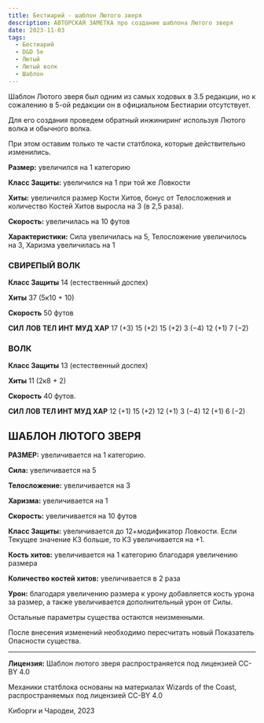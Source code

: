 ```yaml
---
title: Бестиарий - шаблон Лютого зверя
description: АВТОРСКАЯ ЗАМЕТКА про создание шаблона Лютого зверя
date: 2023-11-03
tags:
  - Бестиарий
  - D&D 5e
  - Лютый
  - Лютый волк
  - Шаблон
---
```


Шаблон Лютого зверя был одним из самых ходовых в 3.5 редакции, но к сожалению в 5-ой редакции он в официальном Бестиарии отсутствует.

Для его создания проведем обратный инжиниринг используя Лютого волка и обычного волка. 

При этом оставим только те части статблока, которые действительно изменились.

**Размер:** увеличился на 1 категорию

**Класс Защиты:** увеличился на 1 при той же Ловкости

**Хиты:** увеличился размер Кости Хитов, бонус от Телосложения и количество Костей Хитов выросла на 3 (в 2,5 раза).

**Скорость:** увеличилась на 10 футов

**Характеристики:** Сила увеличилась на 5, Телосложение увеличилось на 3, Харизма увеличилась на 1

### **СВИРЕПЫЙ ВОЛК**

**Класс Защиты** 14 (естественный доспех)

**Хиты** 37 (5к10 + 10)

**Скорость** 50 футов

**СИЛ**	**ЛОВ**	**ТЕЛ**	**ИНТ**	**МУД**	**ХАР**
17 (+3)	15 (+2)	15 (+2)	3 (−4)	12 (+1)	7 (−2)

### **ВОЛК**

**Класс Защиты** 13 (естественный доспех)

**Хиты** 11 (2к8 + 2)

**Скорость** 40 футов.

**СИЛ	ЛОВ	ТЕЛ	ИНТ	МУД	ХАР**
12 (+1)	15 (+2)	12 (+1)	3 (−4)	12 (+1)	6 (−2)


## ШАБЛОН ЛЮТОГО ЗВЕРЯ

**РАЗМЕР:** увеличивается на 1 категорию.

**Сила:** увеличивается на 5

**Телосложение:** увеличивается на 3

**Харизма:** увеличивается на 1 

**Скорость:** увеличивается на 10 футов

**Класс Защиты:** увеличивается до 12+модификатор Ловкости. Если Текущее значение КЗ больше, то КЗ увеличивается на +1.

**Кость хитов:** увеличивается на 1 категорию благодаря увеличению размера

**Количество костей хитов:** увеличивается в 2 раза

**Урон:** благодаря увеличению размера к урону добавляется кость урона за размер, а также увеличивается дополнительный урон от Силы.

Остальные параметры существа остаются неизменными.

После внесения изменений необходимо пересчитать новый Показатель Опасности существа.

---

**Лицензия:** Шаблон лютого зверя распространяется под лицензией CC-BY 4.0 

Механики статблока основаны на материалах Wizards of the Coast, распространяемых под лицензией CC-BY 4.0

Киборги и Чародеи, 2023

